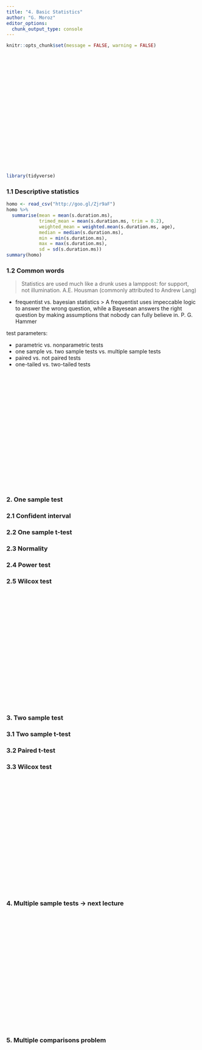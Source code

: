 ```yaml
---
title: "4. Basic Statistics"
author: "G. Moroz"
editor_options: 
  chunk_output_type: console
---
```


```r
knitr::opts_chunk$set(message = FALSE, warning = FALSE)
```

<style>
.parallax {
    /* The image used */
    background-image: url("4_statistics.png");
    
    /* Set a specific height */
    min-height: 300px; 

    /* Create the parallax scrolling effect */
    background-attachment: fixed;
    background-position: center;
    background-repeat: no-repeat;
    background-size: auto;
}
.parallax1 {
    /* The image used */
    background-image: url("4_onesample.jpg");
    
    /* Set a specific height */
    min-height: 300px; 

    /* Create the parallax scrolling effect */
    background-attachment: fixed;
    background-position: center;
    background-repeat: no-repeat;
    background-size: auto;
}
.parallax2 {
    /* The image used */
    background-image: url("4_twosample.jpg");
    
    /* Set a specific height */
    min-height: 300px; 

    /* Create the parallax scrolling effect */
    background-attachment: fixed;
    background-position: center;
    background-repeat: no-repeat;
    background-size: auto;
}
.parallax3 {
    /* The image used */
    background-image: url("4_anova.jpg");
    
    /* Set a specific height */
    min-height: 300px; 

    /* Create the parallax scrolling effect */
    background-attachment: fixed;
    background-position: center;
    background-repeat: no-repeat;
    background-size: auto;
}
</style>

<div class="parallax"></div>

```r
library(tidyverse)
```

### 1.1 Descriptive statistics
```r
homo <- read_csv("http://goo.gl/Zjr9aF")
homo %>% 
  summarise(mean = mean(s.duration.ms),
            trimed_mean = mean(s.duration.ms, trim = 0.2),
            weighted_mean = weighted.mean(s.duration.ms, age),
            median = median(s.duration.ms),
            min = min(s.duration.ms),
            max = max(s.duration.ms),
            sd = sd(s.duration.ms))
summary(homo)
```

### 1.2 Common words

> Statistics are used much like a drunk uses a lamppost: for support, not illumination. A.E. Housman (commonly attributed to Andrew Lang)

* frequentist vs. bayesian statistics
> A frequentist uses impeccable logic to answer the wrong question, while a Bayesean answers the right question by making assumptions that nobody can fully believe in. P. G. Hammer 

test parameters:

* parametric vs. nonparametric tests
* one sample vs. two sample tests vs. multiple sample tests
* paired vs. not paired tests
* one-tailed vs. two-tailed tests

<div class="parallax1"></div>

### 2. One sample test
### 2.1 Confident interval
### 2.2 One sample t-test
### 2.3 Normality
### 2.4 Power test
### 2.5 Wilcox test

<div class="parallax2"></div>

### 3. Two sample test
### 3.1 Two sample t-test
### 3.2 Paired t-test
### 3.3 Wilcox test

<div class="parallax3"></div>

### 4. Multiple sample tests → next lecture

<div class="parallax"></div>

### 5. Multiple comparisons problem

<div class="parallax"></div>